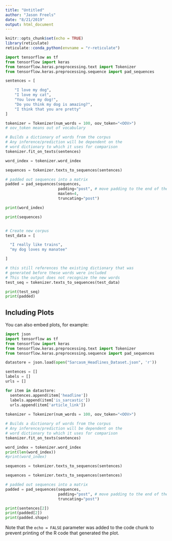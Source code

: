 ```yaml
---
title: "Untitled"
author: "Jason Freels"
date: "8/21/2019"
output: html_document
---
```


```r
knitr::opts_chunk$set(echo = TRUE)
library(reticulate)
reticulate::conda_python(envname = "r-reticulate")
```

```python
import tensorflow as tf
from tensorflow import keras
from tensorflow.keras.preprocessing.text import Tokenizer
from tensorflow.keras.preprocessing.sequence import pad_sequences

sentences = [

    "I love my dog",
    "I love my cat",
    "You love my dog!",
    "Do you think my dog is amazing?",
    "I think that you are pretty"
]

tokenizer = Tokenizer(num_words = 100, oov_token="<OOV>")
# oov_token means out of vocabulary

# Builds a dictionary of words from the corpus
# Any inference/prediction will be dependent on the 
# word dictionary to which it uses for comparison 
tokenizer.fit_on_texts(sentences)

word_index = tokenizer.word_index

sequences = tokenizer.texts_to_sequences(sentences)

# padded out sequences into a matrix
padded = pad_sequences(sequences, 
                       padding="post", # move padding to the end of the matrix
                       maxlen=4, 
                       truncating="post")

print(word_index)

print(sequences)


# Create new corpus
test_data = [

  "I really like trains",
  "my dog loves my manatee"

]

# this still references the existing dictionary that was
# generated before these words were included
# This the output does not recognize the new words
test_seq = tokenizer.texts_to_sequences(test_data)

print(test_seq)
print(padded)
```

## Including Plots

You can also embed plots, for example:

```python
import json
import tensorflow as tf
from tensorflow import keras
from tensorflow.keras.preprocessing.text import Tokenizer
from tensorflow.keras.preprocessing.sequence import pad_sequences

datastore = json.load(open("Sarcasm_Headlines_Dataset.json", 'r'))

sentences = []
labels = []
urls = []

for item in datastore:
  sentences.append(item['headline'])
  labels.append(item['is_sarcastic'])
  urls.append(item['article_link'])
  
tokenizer = Tokenizer(num_words = 100, oov_token="<OOV>")

# Builds a dictionary of words from the corpus
# Any inference/prediction will be dependent on the 
# word dictionary to which it uses for comparison 
tokenizer.fit_on_texts(sentences)

word_index = tokenizer.word_index
print(len(word_index))
#print(word_index)

sequences = tokenizer.texts_to_sequences(sentences)

sequences = tokenizer.texts_to_sequences(sentences)

# padded out sequences into a matrix
padded = pad_sequences(sequences, 
                       padding="post", # move padding to the end of the matrix
                       truncating="post")

print(sentences[2])
print(padded[2])
print(padded.shape)
```

Note that the `echo = FALSE` parameter was added to the code chunk to prevent printing of the R code that generated the plot.
